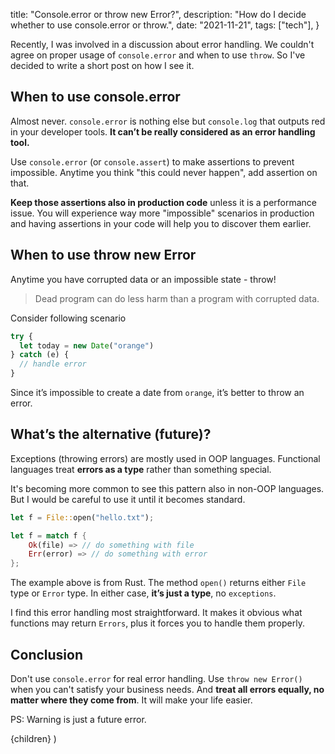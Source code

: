 
  title: "Console.error or throw new Error?",
  description: "How do I decide whether to use console.error or throw.",
  date: "2021-11-21",
  tags: ["tech"],
}

Recently, I was involved in a discussion about error handling. We couldn't agree on proper usage of `console.error` and when to use `throw`. So I've decided to write a short post on how I see it.

## When to use console.error

Almost never. `console.error` is nothing else but `console.log` that outputs red in your developer tools. **It can’t be really considered as an error handling tool.**

Use `console.error` (or `console.assert`) to make assertions to prevent impossible. Anytime you think "this could never happen", add assertion on that.

**Keep those assertions also in production code** unless it is a performance issue. You will experience way more "impossible" scenarios in production and having assertions in your code will help you to discover them earlier.

## When to use throw new Error

Anytime you have corrupted data or an impossible state - throw!

> Dead program can do less harm than a program with corrupted data.

Consider following scenario

```js
try {
  let today = new Date("orange")
} catch (e) {
  // handle error
}
```

Since it’s impossible to create a date from `orange`, it’s better to throw an error.

## What’s the alternative (future)?

Exceptions (throwing errors) are mostly used in OOP languages. Functional languages treat **errors as a type** rather than something special.

It's becoming more common to see this pattern also in non-OOP languages. But I would be careful to use it until it becomes standard.

```rust
let f = File::open("hello.txt");

let f = match f {
    Ok(file) => // do something with file
    Err(error) => // do something with error
};
```

The example above is from Rust. The method `open()` returns either `File` type or `Error` type. In either case, **it’s just a type**, no `exceptions`.

I find this error handling most straightforward. It makes it obvious what functions may return `Errors`, plus it forces you to handle them properly.

## Conclusion

Don't use `console.error` for real error handling. Use `throw new Error()` when you can't satisfy your business needs. And **treat all errors equally, no matter where they come from**. It will make your life easier.

PS: Warning is just a future error.

  <BlogPostLayout meta={meta}>{children}</BlogPostLayout>
)
